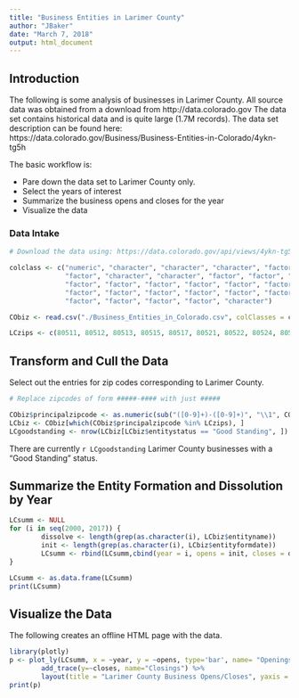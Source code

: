 ```yaml
---
title: "Business Entities in Larimer County"
author: "JBaker"
date: "March 7, 2018"
output: html_document
---
```

## Introduction
The following is some analysis of businesses in Larimer County. All source data was obtained from a download from http://data.colorado.gov  The data set contains historical data and is quite large (1.7M records). The data set description can be found here: https://data.colorado.gov/Business/Business-Entities-in-Colorado/4ykn-tg5h 

The basic workflow is: 

* Pare down the data set to Larimer County only.
* Select the years of interest
* Summarize the business opens and closes for the year
* Visualize the data

### Data Intake

```r
# Download the data using: https://data.colorado.gov/api/views/4ykn-tg5h/rows.csv?accessType=DOWNLOAD&api_foundry=true

colclass <- c("numeric", "character", "character", "character", "factor", "factor", "character", 
              "factor", "character", "character", "factor", "factor", "character", "factor",
              "factor", "factor", "factor", "factor", "factor", "factor", "factor", "factor",
              "factor", "factor", "factor", "factor", "factor", "factor", "factor", "factor",
              "factor", "factor", "factor", "factor", "character") 

CObiz <- read.csv("./Business_Entities_in_Colorado.csv", colClasses = colclass)

LCzips <- c(80511, 80512, 80513, 80515, 80517, 80521, 80522, 80524, 80525, 80526, 80527, 80528, 80528, 80532, 80535, 80536, 80536, 80537, 80538, 80539, 80541, 80545, 80547, 80549)

```

## Transform and Cull the Data
Select out the entries for zip codes corresponding to Larimer County.

```r
# Replace zipcodes of form #####-#### with just #####

CObiz$principalzipcode <- as.numeric(sub("([0-9]+)-([0-9]+)", "\\1", CObiz$principalzipcode))
LCbiz <- CObiz[which(CObiz$principalzipcode %in% LCzips), ]
LCgoodstanding <- nrow(LCbiz[LCbiz$entitystatus == "Good Standing", ])
```

There are currently `r LCgoodstanding` Larimer County businesses with a "Good Standing" status.

## Summarize the Entity Formation and Dissolution by Year

```r
LCsumm <- NULL
for (i in seq(2000, 2017)) {
        dissolve <- length(grep(as.character(i), LCbiz$entityname))
        init <- length(grep(as.character(i), LCbiz$entityformdate))
        LCsumm <- rbind(LCsumm,cbind(year = i, opens = init, closes = dissolve)) 
}

LCsumm <- as.data.frame(LCsumm)
print(LCsumm)
```

## Visualize the Data
The following creates an offline HTML page with the data.

```r
library(plotly)
p <- plot_ly(LCsumm, x = ~year, y = ~opens, type='bar', name= "Openings") %>%
        add_trace(y=~closes, name="Closings") %>%
        layout(title = "Larimer County Business Opens/Closes", yaxis = list(title='Count'), barmode= 'group')
print(p)
```





